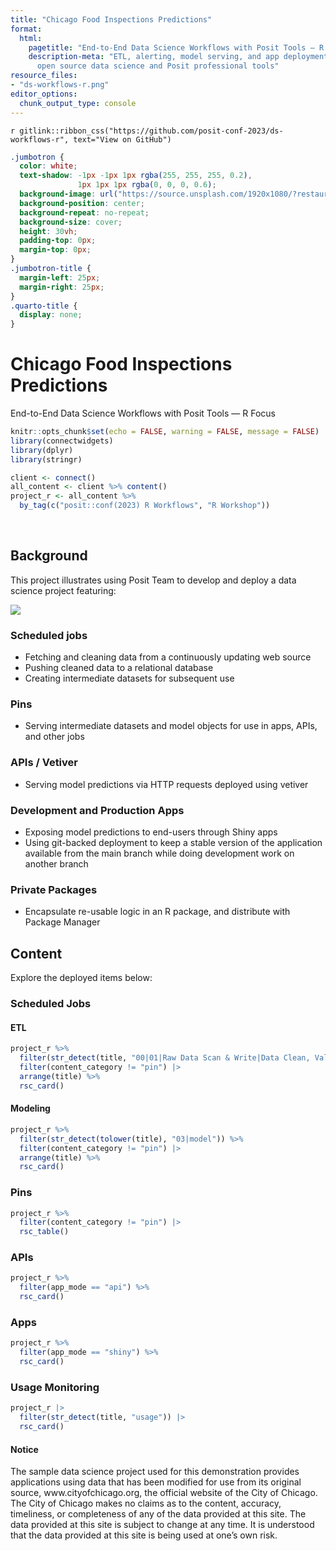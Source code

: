 ```yaml
---
title: "Chicago Food Inspections Predictions"
format:
  html:
    pagetitle: "End-to-End Data Science Workflows with Posit Tools — R Focus"
    description-meta: "ETL, alerting, model serving, and app deployment--powered by
      open source data science and Posit professional tools"
resource_files:
- "ds-workflows-r.png"
editor_options: 
  chunk_output_type: console
---
```


::: {.column-screen}
`r gitlink::ribbon_css("https://github.com/posit-conf-2023/ds-workflows-r", text="View on GitHub")`

```css
.jumbotron {
  color: white;
  text-shadow: -1px -1px 1px rgba(255, 255, 255, 0.2), 
               1px 1px 1px rgba(0, 0, 0, 0.6);
  background-image: url("https://source.unsplash.com/1920x1080/?restaurant-kitchen");
  background-position: center;
  background-repeat: no-repeat;
  background-size: cover;
  height: 30vh;
  padding-top: 0px;
  margin-top: 0px;
}
.jumbotron-title {
  margin-left: 25px;
  margin-right: 25px;
}
.quarto-title {
  display: none;
}
```

<div class="jumbotron jumbotron-fluid">
<div class="container">
<h1 class="display-3 jumbotron-title" color="#f0f0f0">Chicago Food Inspections Predictions</h1>
<p class="lead jumbotron-title">End-to-End Data Science Workflows with Posit Tools — R Focus</p>
</div>
</div>

:::

```r
knitr::opts_chunk$set(echo = FALSE, warning = FALSE, message = FALSE)
library(connectwidgets)
library(dplyr)
library(stringr)

client <- connect()
all_content <- client %>% content()
project_r <- all_content %>% 
  by_tag(c("posit::conf(2023) R Workflows", "R Workshop"))

```

<br>

## Background

This project illustrates using Posit Team to develop and deploy a data science project featuring:

![](ds-workflows-r.png)

### Scheduled jobs

- Fetching and cleaning data from a continuously updating web source
- Pushing cleaned data to a relational database
- Creating intermediate datasets for subsequent use

### Pins

- Serving intermediate datasets and model objects for use in apps, APIs, and other jobs

### APIs / Vetiver

- Serving model predictions via HTTP requests deployed using vetiver

### Development and Production Apps
  
- Exposing model predictions to end-users through Shiny apps
- Using git-backed deployment to keep a stable version of the application available from the main branch while doing development work on another branch

### Private Packages

- Encapsulate re-usable logic in an R package, and distribute with Package Manager 

## Content

Explore the deployed items below:

### Scheduled Jobs

::: {.panel-tabset}

#### ETL

```r
project_r %>% 
  filter(str_detect(title, "00|01|Raw Data Scan & Write|Data Clean, Validate")) %>%
  filter(content_category != "pin") |> 
  arrange(title) %>%
  rsc_card()
```

#### Modeling

```r
project_r %>% 
  filter(str_detect(tolower(title), "03|model")) %>%
  filter(content_category != "pin") |> 
  arrange(title) %>%
  rsc_card()
```

:::

### Pins

```r
project_r %>%
  filter(content_category != "pin") |> 
  rsc_table()
```

### APIs

```r
project_r %>%
  filter(app_mode == "api") %>%
  rsc_card()
```

### Apps

```r
project_r %>%
  filter(app_mode == "shiny") %>%
  rsc_card()
```

### Usage Monitoring 

```r
project_r |> 
  filter(str_detect(title, "usage")) |> 
  rsc_card()
```



#### Notice
The sample data science project used for this demonstration provides applications using data that has been modified for use from its original source, www.cityofchicago.org, the official website of the City of Chicago. The City of Chicago makes no claims as to the content, accuracy, timeliness, or completeness of any of the data provided at this site. The data provided at this site is subject to change at any time. It is understood that the data provided at this site is being used at one’s own risk.